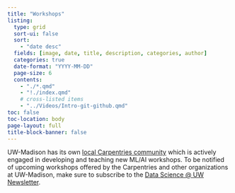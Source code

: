 ```yaml
---
title: "Workshops"
listing:
  type: grid
  sort-ui: false
  sort:
    - "date desc"
  fields: [image, date, title, description, categories, author]
  categories: true
  date-format: "YYYY-MM-DD"
  page-size: 6
  contents:
    - "./*.qmd"
    - "!./index.qmd"
    # cross-listed items
    - "../Videos/Intro-git-github.qmd"
toc: false
toc-location: body
page-layout: full
title-block-banner: false
---
```

UW-Madison has its own [local Carpentries community](https://hub.datascience.wisc.edu/communities/carpentries/) which is actively engaged in developing and teaching new ML/AI workshops. To be notified of upcoming workshops offered by the Carpentries and other organizations at UW-Madison, make sure to subscribe to the [Data Science @ UW Newsletter](https://datascience.wisc.edu/newsletter/). 
